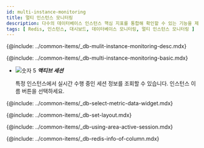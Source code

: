 ```yaml
---
id: multi-instance-monitoring
title: 멀티 인스턴스 모니터링
description: 다수의 데이터베이스 인스턴스 핵심 지표를 통합해 확인할 수 있는 기능을 제공합니다.
tags: [ Redis, 인스턴스, 대시보드, 데이터베이스 모니터링, 멀티 인스턴스 모니터링 ]
---
```



<!-- 개요 -->
{@include: ../common-items/_db-mulit-instance-monitoring-desc.mdx}

<!-- 기본 화면 안내 -->
{@include: ../common-items/_db-multi-instance-monitoring-basic.mdx}

* ![숫자 5](/img/number-05.png) ***액티브 세션***

  특정 인스턴스에서 실시간 수행 중인 세션 정보를 조회할 수 있습니다. 인스턴스 이름 버튼을 선택하세요.


<!-- 지표 선택하기 -->
{@include: ../common-items/_db-select-metric-data-widget.mdx}


<!-- 레이아웃 설정하기 -->
{@include: ../common-items/_db-set-layout.mdx}  


<!-- 액티브 세션 영역 활용하기 -->
{@include: ../common-items/_db-using-area-active-session.mdx}  

<!-- 컬럼 정보 안내 -->
{@include: ../common-items/_db-redis-info-of-column.mdx}